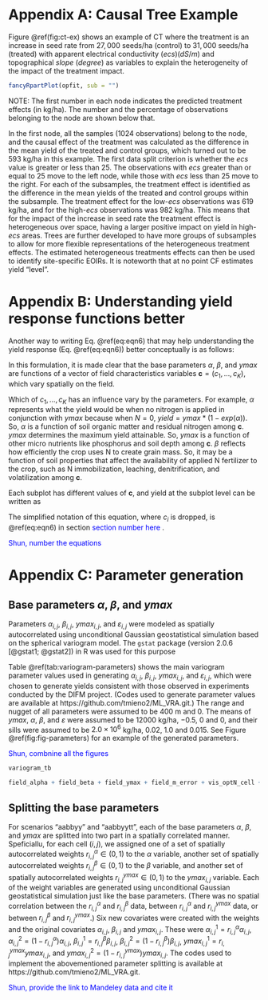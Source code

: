 # Appendix A: Causal Tree Example {#ctree-ex}

Figure \@ref(fig:ct-ex) shows an example of CT where the treatment is an increase in seed rate from $27,000$ seeds/ha (control) to $31,000$ seeds/ha (treated) with apparent electrical conductivity ($\textit{ecs}$)($dS/m$) and topographical $\textit{slope}$ ($degree$) as variables to explain the heterogeneity of the impact of the treatment impact.  

```r
fancyRpartPlot(opfit, sub = "")
```

NOTE: The first number in each node indicates the predicted treatment effects (in kg/ha). The number and the percentage of observations belonging to the node are shown below that.

In the first node, all the samples ($1024$ observations) belong to the node, and the causal effect of the treatment was calculated as the difference in the mean yield of the treated and control groups, which turned out to be $593$ kg/ha in this example. The first data split criterion is whether the $\textit{ecs}$ value is greater or less than $25$. The observations with $\textit{ecs}$ greater than or equal to $25$ move to the left node, while those with $\textit{ecs}$ less than $25$ move to the right. For each of the subsamples, the treatment effect is identified as the difference in the mean yields of the treated and control groups within the subsample. The treatment effect for the low-$\textit{ecs}$ observations was $619$ kg/ha, and for the high-$\textit{ecs}$ observations was $982$ kg/ha. This means that for the impact of the increase in seed rate the treatment effect is heterogeneous over space, having a larger positive impact on yield in high-$\textit{ecs}$ areas. Trees are further developed to have more groups of subsamples to allow for more flexible representations of the heterogeneous treatment effects. The estimated heterogeneous treatments effects can then be used to identify site-specific EOIRs. It is noteworth that at no point CF estimates yield "level". 

# Appendix B: Understanding yield response functions better

Another way to writing Eq. \@ref(eq:eqn6) that may help understanding the yield response (Eq. \@ref(eq:eqn6)) better conceptually is as follows:

\begin{alinged}
f(N, \mathbf{c}) = ymax(\mathbf{c})(1-exp(\alpha(\mathbf{c}) + \beta(\mathbf{c}) \cdot N)) + \varepsilon. 
\end{alinged}

In this formulation, it is made clear that the base parameters $\alpha$, $\beta$, and $ymax$ are functions of a vector of field characteristics variables $\mathbf{c}=(c_1,\dots,c_K)$, which vary spatially on the field. 

Which of $c_1,\dots,c_K$ has an influence vary by the parameters. For example, $\alpha$ represents what the yield would be when no nitrogen is applied in conjunction with $ymax$ because when $N = 0$, $yield = ymax * (1-exp(\alpha))$. So, $\alpha$ is a function of soil organic matter and residual nitrogen among $\mathbf{c}$. $ymax$ determines the maximum yield attainable. So, $ymax$ is a function of other micro nutrients like phosphorus and soil depth among $\mathbf{c}$. $\beta$ reflects how efficiently the crop uses N to create grain mass. So, it may be a function of soil properties that affect the availability of applied N fertilizer to the crop, such as N immobilization, leaching, denitrification, and volatilization among $\mathbf{c}$. 

Each subplot has different values of $\mathbf{c}$, and yield at the subplot level can be written as

\begin{equation}
f(N_{i}, \mathbf{c}_{i}) = ymax(\mathbf{c}_{i})(1-exp(\alpha(\mathbf{c}_{i}) + \beta(\mathbf{c}_{i})\cdot N_{i})) + \varepsilon_{i}. 
\end{equation}

The simplified notation of this equation, where $c_i$ is dropped, is \@ref(eq:eqn6) in section <span style = "color: blue;"> section number here </span>. 

<span style = "color: blue;"> Shun, number the equations </span>

# Appendix C: Parameter generation 

## Base parameters $\alpha$, $\beta$, and $ymax$ {#par-gen}
Parameters $\alpha_{i,j}$, $\beta_{i,j}$, $ymax_{i,j}$, and $\varepsilon_{i,j}$ were modeled as spatially autocorrelated using unconditional Gaussian geostatistical simulation based on the spherical variogram model. The `gstat` package (version 2.0.6 [@gstat1; @gstat2]) in R was used for this purpose 

Table \@ref(tab:variogram-parameters) shows the main variogram parameter values used in generating $\alpha_{i,j}$, $\beta_{i,j}$, $ymax_{i,j}$, and $\varepsilon_{i,j}$, which were chosen to generate yields consistent with those observed in experiments conducted by the DIFM project. (Codes used to generate parameter values are available at https://github.com/tmieno2/ML_VRA.git.) The range and nugget of all parameters were assumed to be $400$ m and 0. The means of $ymax$, $\alpha$, $\beta$, and $\varepsilon$ were assumed to be $12000$ kg/ha, $-0.5$, $0$ and $0$, and their sills were assumed to be $2.0 \times 10^{6}$ kg/ha, $0.02$, $1.0$ and $0.015$. See Figure \@ref(fig:fig-parameters) for an example of the generated parameters. 

<span style = "color: blue;"> Shun, combnine all the figures </span>

```r
variogram_tb
```

```r

field_alpha + field_beta + field_ymax + field_m_error + vis_optN_cell + plot_layout(ncol = 2)
```

## Splitting the base parameters {#split-pars}

For scenarios "aabbyy" and "aabbyytt", each of the base parameters $\alpha$, $\beta$, and $ymax$ are splitted into two part in a spatially correlated manner. Speficiallu, for each cell $(i,j)$, we assigned one of a set of spatially autocorrelated weights $r^{\alpha}_{i,j} \in (0,1)$ to the $\alpha$ variable, another set of spatially autocorrelated weights $r^{\beta}_{i,j} \in (0,1)$ to the $\beta$ variable, and another set of spatially autocorrelated weights $r^{ymax}_{i,j} \in (0,1)$ to the ${ymax}_{i,j}$ variable. Each of the weight variables are generated using unconditional Gaussian geostatistical simulation just like the base parameters. (There was no spatial correlation between the $r^{\alpha}_{i,j}$ and $r^{\beta}_{i,j}$ data, between $r^{\alpha}_{i,j}$ and $r^{ymax}_{i,j}$ data, or between $r^{\beta}_{i,j}$ and $r^{ymax}_{i,j}$.) Six new covariates were created with the weights and the original covariates $\alpha_{i,j}$, $\beta_{i,j}$ and $ymax_{i,j}$. These were 
$\alpha^{1}_{i,j} = r^{\alpha}_{i,j} \alpha_{i,j}$, $\alpha^{2}_{i,j} = (1- r^{\alpha}_{i,j}) \alpha_{i,j}$,
$\beta^{1}_{i,j} = r^{\beta}_{i,j} \beta_{i,j}$, $\beta^{2}_{i,j} = (1- r^{\beta}_{i,j}) \beta_{i,j}$,
$ymax^{1}_{i,j} = r^{ymax}_{i,j} ymax_{i,j}$, and $ymax^{2}_{i,j} = (1- r^{ymax}_{i,j}) ymax_{i,j}$. The codes used to implement the abovementioned parameter splitting is available at https://github.com/tmieno2/ML_VRA.git.

<span style = "color: blue;"> Shun, provide the link to Mandeley data and cite it </span>
